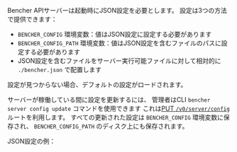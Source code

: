 Bencher APIサーバーは起動時にJSON設定を必要とします。
設定は3つの方法で提供できます：
- `BENCHER_CONFIG` 環境変数：値はJSON設定に設定する必要があります
- `BENCHER_CONFIG_PATH` 環境変数：値はJSON設定を含むファイルのパスに設定する必要があります
- JSON設定を含むファイルをサーバー実行可能ファイルに対して相対的に `./bencher.json` で配置します

設定が見つからない場合、デフォルトの設定がロードされます。

サーバーが稼働している間に設定を更新するには、
管理者はCLI `bencher server config update` コマンドを使用できます
これは[PUT `/v0/server/config`](/fr/docs/api/server/config/#put-v0serverconfig) ルートを利用します。
すべての更新された設定は `BENCHER_CONFIG` 環境変数に保存され、
`BENCHER_CONFIG_PATH` のディスク上にも保存されます。

JSON設定の例：

